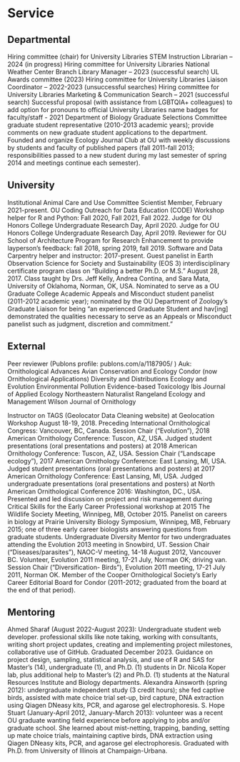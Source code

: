 # Service

## Departmental
Hiring committee (chair) for University Libraries STEM Instruction Librarian – 2024 (in progress)
Hiring committee for University Libraries National Weather Center Branch Library Manager – 2023 (successful search)
UL Awards committee (2023)
Hiring committee for University Libraries Liaison Coordinator – 2022-2023 (unsuccessful searches)
Hiring committee for University Libraries Marketing & Communication Search – 2021 (successful search)
Successful proposal (with assistance from LGBTQIA+ colleagues) to add option for pronouns to official University Libraries name badges for faculty/staff - 2021
Department of Biology Graduate Selections Committee graduate student representative (2010-2013 academic years); provide comments on new graduate student applications to the department.
Founded and organize Ecology Journal Club at OU with weekly discussions by students and faculty of published papers (fall 2011-fall 2013; responsibilities passed to a new student during my last semester of spring 2014 and meetings continue each semester).

## University
Institutional Animal Care and Use Committee Scientist Member, February 2021-present.
OU Coding Outreach for Data Education (CODE) Workshop helper for R and Python: Fall 2020, Fall 2021, Fall 2022.
Judge for OU Honors College Undergraduate Research Day, April 2020.
Judge for OU Honors College Undergraduate Research Day, April 2019.
Reviewer for OU School of Architecture Program for Research Enhancement to provide layperson’s feedback: fall 2018, spring 2019, fall 2019.
Software and Data Carpentry helper and instructor: 2017-present.
Guest panelist in Earth Observation Science for Society and Sustainability (EOS 3) interdisciplinary certificate program class on “Building a better Ph.D. or M.S.” August 28, 2017. Class taught by Drs. Jeff Kelly, Andrea Contina, and Sara Mata, University of Oklahoma, Norman, OK, USA.
Nominated to serve as a OU Graduate College Academic Appeals and Misconduct student panelist (2011-2012 academic year); nominated by the OU Department of Zoology’s Graduate Liaison for being “an experienced Graduate Student and hav[ing] demonstrated the qualities necessary to serve as an Appeals or Misconduct panelist such as judgment, discretion and commitment.”

## External
Peer reviewer (Publons profile: publons.com/a/1187905/ )
Auk: Ornithological Advances
Avian Conservation and Ecology
Condor (now Ornithological Applications)
Diversity and Distributions
Ecology and Evolution
Environmental Pollution
Evidence-based Toxicology
Ibis
Journal of Applied Ecology
Northeastern Naturalist
Rangeland Ecology and Management
Wilson Journal of Ornithology

Instructor on TAGS (Geolocator Data Cleaning website) at Geolocation Workshop August 18-19, 2018.  Preceding International Ornithological Congress: Vancouver, BC, Canada. 
Session Chair (“Evolution”), 2018 American Ornithology Conference: Tuscon, AZ, USA.
Judged student presentations (oral presentations and posters) at 2018 American Ornithology Conference: Tuscon, AZ, USA.
Session Chair (“Landscape ecology”), 2017 American Ornithology Conference: East Lansing, MI, USA.
Judged student presentations (oral presentations and posters) at 2017 American Ornithology Conference: East Lansing, MI, USA.
Judged undergraduate presentations (oral presentations and posters) at North American Ornithological Conference 2016: Washington, DC., USA.
Presented and led discussion on project and risk management during Critical Skills for the Early Career Professional workshop at 2015 The Wildlife Society Meeting, Winnipeg, MB, October 2015.
Panelist on careers in biology at Prairie University Biology Symposium, Winnipeg, MB, February 2015; one of three early career biologists answering questions from graduate students.
Undergraduate Diversity Mentor for two undergraduates attending the Evolution 2013 meeting in Snowbird, UT.
Session Chair (“Diseases/parasites”), NAOC-V meeting, 14-18 August 2012, Vancouver BC.
Volunteer, Evolution 2011 meeting, 17-21 July, Norman OK; driving van.
Session Chair (“Diversification- Birds”), Evolution 2011 meeting, 17-21 July 2011, Norman OK.
Member of the Cooper Ornithological Society's Early Career Editorial Board for Condor (2011-2012; graduated from the board at the end of that period).

## Mentoring
Ahmed Sharaf (August 2022-August 2023): Undergraduate student web developer. professional skills like note taking, working with consultants, writing short project updates, creating and implementing project milestones, collaborative use of GitHub.  Graduated December 2023.
Guidance on project design, sampling, statistical analysis, and use of R and SAS for Master’s (14), undergraduate (1), and Ph.D. (1) students in Dr. Nicola Koper lab, plus additional help to Master’s (2) and Ph.D. (1) students at the Natural Resources Institute and Biology departments.
Alexandra Ainsworth (spring 2012): undergraduate independent study (3 credit hours); she fed	captive birds, assisted with mate choice trial set-up, bird capture, DNA extraction using Qiagen DNeasy kits, PCR, and agarose gel electrophoresis.
S. Hope Stuart (January-April 2012, January-March 2013): volunteer was a recent OU graduate wanting field experience before applying to jobs and/or graduate school.  She learned about mist-netting, trapping, banding, setting up mate choice trials, maintaining captive birds, DNA extraction using Qiagen DNeasy kits, PCR, and agarose gel electrophoresis.  Graduated with Ph.D. from University of Illinois at Champaign-Urbana.
